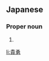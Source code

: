 ==Japanese==
{{ja-kanjitab|たか|お}}

===Proper noun===
{{ja-pos|proper|たかお}}

# {{given name|male|lang=ja|sort=たかお}}

[[li:貴勇]]